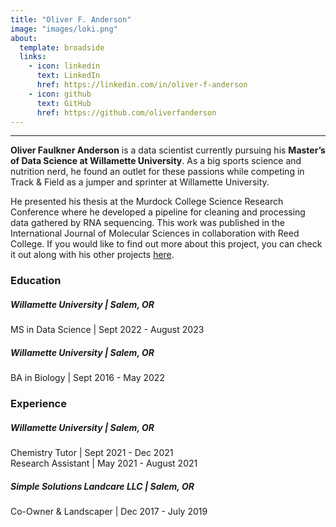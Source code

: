 ```yaml
---
title: "Oliver F. Anderson"
image: "images/loki.png"
about:
  template: broadside
  links:
    - icon: linkedin
      text: LinkedIn
      href: https://linkedin.com/in/oliver-f-anderson
    - icon: github
      text: GitHub
      href: https://github.com/oliverfanderson
---
```


------------------------------------------------------------------------

<strong>**Oliver Faulkner Anderson**</strong> is a data scientist currently pursuing his <strong>Master's of Data Science at Willamette University</strong>. As a big sports science and nutrition nerd, he found an outlet for these passions while competing in Track & Field as a jumper and sprinter at Willamette University.

He presented his thesis at the Murdock College Science Research Conference where he developed a pipeline for cleaning and processing data gathered by RNA sequencing. This work was published in the International Journal of Molecular Sciences in collaboration with Reed College. If you would like to find out more about this project, you can check it out along with his other projects <a href="/projects.qmd">here</a>.

### Education

##### **Willamette University** \| Salem, OR

MS in Data Science \| Sept 2022 - August 2023

##### **Willamette University** \| Salem, OR

BA in Biology \| Sept 2016 - May 2022

### Experience

##### **Willamette University** \| Salem, OR

Chemistry Tutor \| Sept 2021 - Dec 2021<br>Research Assistant \| May 2021 - August 2021

##### **Simple Solutions Landcare LLC** \| Salem, OR

Co-Owner & Landscaper \| Dec 2017 - July 2019
